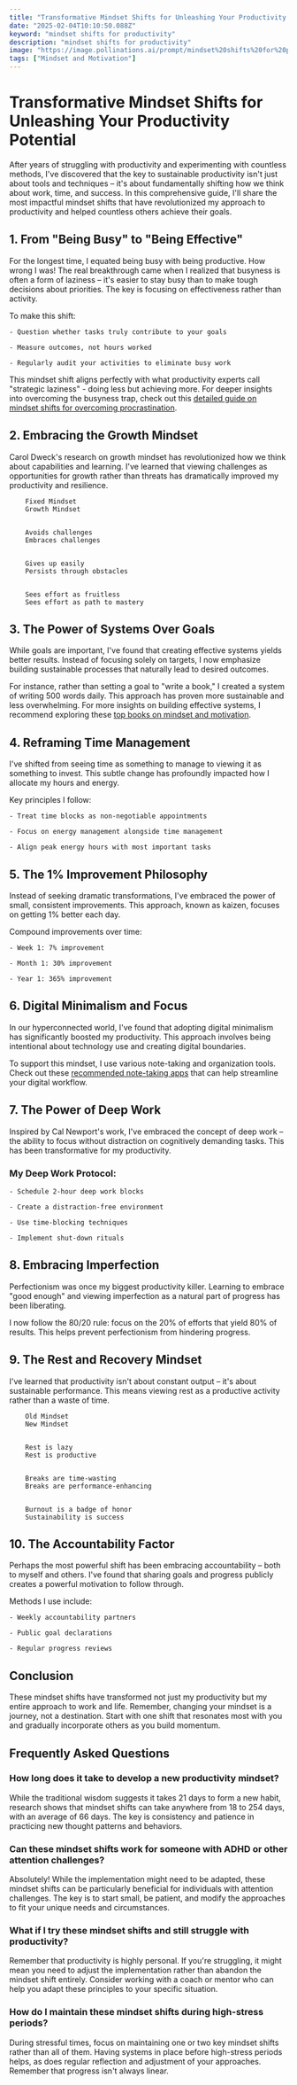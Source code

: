 ```yaml
---
title: "Transformative Mindset Shifts for Unleashing Your Productivity Potential"
date: "2025-02-04T10:10:50.088Z"
keyword: "mindset shifts for productivity"
description: "mindset shifts for productivity"
image: "https://image.pollinations.ai/prompt/mindset%20shifts%20for%20productivity%2C%20realistic%20photo%2C%20high%20quality%2C%204k?width=1024&height=1024&nologo=true"
tags: ["Mindset and Motivation"]
---
```


# Transformative Mindset Shifts for Unleashing Your Productivity Potential


After years of struggling with productivity and experimenting with countless methods, I've discovered that the key to sustainable productivity isn't just about tools and techniques – it's about fundamentally shifting how we think about work, time, and success. In this comprehensive guide, I'll share the most impactful mindset shifts that have revolutionized my approach to productivity and helped countless others achieve their goals.



## 1. From "Being Busy" to "Being Effective"


For the longest time, I equated being busy with being productive. How wrong I was! The real breakthrough came when I realized that busyness is often a form of laziness – it's easier to stay busy than to make tough decisions about priorities. The key is focusing on effectiveness rather than activity.



To make this shift:



    - Question whether tasks truly contribute to your goals

    - Measure outcomes, not hours worked

    - Regularly audit your activities to eliminate busy work



This mindset shift aligns perfectly with what productivity experts call "strategic laziness" - doing less but achieving more. For deeper insights into overcoming the busyness trap, check out this [detailed guide on mindset shifts for overcoming procrastination](https://productivityprospect.com/blog/mindset-shifts-for-overcoming-procrastination/).



## 2. Embracing the Growth Mindset


Carol Dweck's research on growth mindset has revolutionized how we think about capabilities and learning. I've learned that viewing challenges as opportunities for growth rather than threats has dramatically improved my productivity and resilience.




    
        Fixed Mindset
        Growth Mindset
    
    
        Avoids challenges
        Embraces challenges
    
    
        Gives up easily
        Persists through obstacles
    
    
        Sees effort as fruitless
        Sees effort as path to mastery
    




## 3. The Power of Systems Over Goals


While goals are important, I've found that creating effective systems yields better results. Instead of focusing solely on targets, I now emphasize building sustainable processes that naturally lead to desired outcomes.



For instance, rather than setting a goal to "write a book," I created a system of writing 500 words daily. This approach has proven more sustainable and less overwhelming. For more insights on building effective systems, I recommend exploring these [top books on mindset and motivation](https://productivityprospect.com/blog/best-books-on-mindset-and-motivation-for-entrepreneurs/).



## 4. Reframing Time Management


I've shifted from seeing time as something to manage to viewing it as something to invest. This subtle change has profoundly impacted how I allocate my hours and energy.



Key principles I follow:



    - Treat time blocks as non-negotiable appointments

    - Focus on energy management alongside time management

    - Align peak energy hours with most important tasks



## 5. The 1% Improvement Philosophy


Instead of seeking dramatic transformations, I've embraced the power of small, consistent improvements. This approach, known as kaizen, focuses on getting 1% better each day.



Compound improvements over time:



    - Week 1: 7% improvement

    - Month 1: 30% improvement

    - Year 1: 365% improvement



## 6. Digital Minimalism and Focus


In our hyperconnected world, I've found that adopting digital minimalism has significantly boosted my productivity. This approach involves being intentional about technology use and creating digital boundaries.



To support this mindset, I use various note-taking and organization tools. Check out these [recommended note-taking apps](https://productivityprospect.com/blog/best-note-taking-apps-for-productivity/) that can help streamline your digital workflow.



## 7. The Power of Deep Work


Inspired by Cal Newport's work, I've embraced the concept of deep work – the ability to focus without distraction on cognitively demanding tasks. This has been transformative for my productivity.



### My Deep Work Protocol:


    - Schedule 2-hour deep work blocks

    - Create a distraction-free environment

    - Use time-blocking techniques

    - Implement shut-down rituals



## 8. Embracing Imperfection


Perfectionism was once my biggest productivity killer. Learning to embrace "good enough" and viewing imperfection as a natural part of progress has been liberating.



I now follow the 80/20 rule: focus on the 20% of efforts that yield 80% of results. This helps prevent perfectionism from hindering progress.



## 9. The Rest and Recovery Mindset


I've learned that productivity isn't about constant output – it's about sustainable performance. This means viewing rest as a productive activity rather than a waste of time.




    
        Old Mindset
        New Mindset
    
    
        Rest is lazy
        Rest is productive
    
    
        Breaks are time-wasting
        Breaks are performance-enhancing
    
    
        Burnout is a badge of honor
        Sustainability is success
    




## 10. The Accountability Factor


Perhaps the most powerful shift has been embracing accountability – both to myself and others. I've found that sharing goals and progress publicly creates a powerful motivation to follow through.



Methods I use include:



    - Weekly accountability partners

    - Public goal declarations

    - Regular progress reviews



## Conclusion


These mindset shifts have transformed not just my productivity but my entire approach to work and life. Remember, changing your mindset is a journey, not a destination. Start with one shift that resonates most with you and gradually incorporate others as you build momentum.



## Frequently Asked Questions


### How long does it take to develop a new productivity mindset?

While the traditional wisdom suggests it takes 21 days to form a new habit, research shows that mindset shifts can take anywhere from 18 to 254 days, with an average of 66 days. The key is consistency and patience in practicing new thought patterns and behaviors.



### Can these mindset shifts work for someone with ADHD or other attention challenges?

Absolutely! While the implementation might need to be adapted, these mindset shifts can be particularly beneficial for individuals with attention challenges. The key is to start small, be patient, and modify the approaches to fit your unique needs and circumstances.



### What if I try these mindset shifts and still struggle with productivity?

Remember that productivity is highly personal. If you're struggling, it might mean you need to adjust the implementation rather than abandon the mindset shift entirely. Consider working with a coach or mentor who can help you adapt these principles to your specific situation.



### How do I maintain these mindset shifts during high-stress periods?

During stressful times, focus on maintaining one or two key mindset shifts rather than all of them. Having systems in place before high-stress periods helps, as does regular reflection and adjustment of your approaches. Remember that progress isn't always linear.

